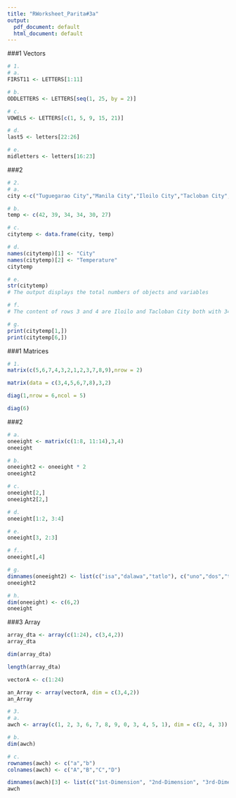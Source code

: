 ```yaml
---
title: "RWorksheet_Parita#3a"
output:
  pdf_document: default
  html_document: default
---
```


###1 Vectors
```r
# 1.
# a.
FIRST11 <- LETTERS[1:11]

# b.
ODDLETTERS <- LETTERS[seq(1, 25, by = 2)]

# c.
VOWELS <- LETTERS[c(1, 5, 9, 15, 21)]

# d.
last5 <- letters[22:26]

# e. 
midletters <- letters[16:23]
```

###2
```r
# 2.
# a.
city <-c("Tuguegarao City","Manila City","Iloilo City","Tacloban City","Samal Island","Davao City")

# b.
temp <- c(42, 39, 34, 34, 30, 27)

# c.
citytemp <- data.frame(city, temp)

# d.
names(citytemp)[1] <- "City"
names(citytemp)[2] <- "Temperature"
citytemp

# e.
str(citytemp)
# The output displays the total numbers of objects and variables

# f.
# The content of rows 3 and 4 are Iloilo and Tacloban City both with 34 in temperature

# g.
print(citytemp[1,])
print(citytemp[6,])
```

###1 Matrices
```r
# 1.
matrix(c(5,6,7,4,3,2,1,2,3,7,8,9),nrow = 2)

matrix(data = c(3,4,5,6,7,8),3,2)

diag(1,nrow = 6,ncol = 5)

diag(6)
```

###2
```r
# a.
oneeight <- matrix(c(1:8, 11:14),3,4)
oneeight

# b.
oneeight2 <- oneeight * 2
oneeight2

# c.
oneeight[2,]
oneeight2[2,]

# d.
oneeight[1:2, 3:4]

# e.
oneeight[3, 2:3]

# f..
oneeight[,4]

# g.
dimnames(oneeight2) <- list(c("isa","dalawa","tatlo"), c("uno","dos","tres","quatro"))
oneeight2

# h.
dim(oneeight) <- c(6,2)
oneeight
```

###3 Array
```r
array_dta <- array(c(1:24), c(3,4,2))
array_dta

dim(array_dta)

length(array_dta)

vectorA <- c(1:24)

an_Array <- array(vectorA, dim = c(3,4,2))
an_Array

# 3.
# a.
awch <- array(c(1, 2, 3, 6, 7, 8, 9, 0, 3, 4, 5, 1), dim = c(2, 4, 3))

# b.
dim(awch)

# c.
rownames(awch) <- c("a","b")
colnames(awch) <- c("A","B","C","D")

dimnames(awch)[3] <- list(c("1st-Dimension", "2nd-Dimension", "3rd-Dimension"))
awch
```

